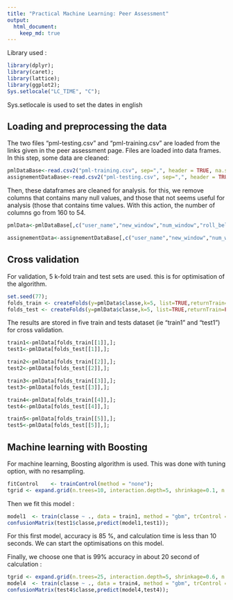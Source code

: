 ```yaml
---
title: "Practical Machine Learning: Peer Assessment"
output: 
  html_document:
    keep_md: true
---
```

Library used :

```r
library(dplyr);
library(caret);
library(lattice);
library(ggplot2);
Sys.setlocale("LC_TIME", "C");

```
Sys.setlocale is used to set the dates in english

## Loading and preprocessing the data

The two files "pml-testing.csv" and "pml-training.csv" are loaded from the links given in the peer assessment page.
Files are loaded into data frames. 
In this step, some data are cleaned:

```r
pmlDataBase<-read.csv2("pml-training.csv", sep=",", header = TRUE, na.strings = c("NA","#DIV/0!",""), dec = ".");
assignementDataBase<-read.csv2("pml-testing.csv", sep=",", header = TRUE, na.strings = c("NA","#DIV/0!",""), dec = ".");

```

Then, these dataframes are cleaned for analysis. for this, we remove columns that contains many null values, and those that not seems useful for analysis (those that contains time values. With this action, the number of columns go from 160 to 54.

```r
pmlData<-pmlDataBase[,c("user_name","new_window","num_window","roll_belt","pitch_belt","yaw_belt","total_accel_belt","gyros_belt_x","gyros_belt_y","gyros_belt_z","accel_belt_x","accel_belt_y","accel_belt_z","magnet_belt_x","magnet_belt_y","magnet_belt_z","roll_arm","pitch_arm","yaw_arm","total_accel_arm","gyros_arm_x","gyros_arm_y","gyros_arm_z","accel_arm_x","accel_arm_y","accel_arm_z","magnet_arm_x","magnet_arm_y","magnet_arm_z","roll_dumbbell","pitch_dumbbell","yaw_dumbbell","gyros_dumbbell_x","gyros_dumbbell_y","gyros_dumbbell_z","accel_dumbbell_x","accel_dumbbell_y","accel_dumbbell_z","magnet_dumbbell_x","magnet_dumbbell_y","magnet_dumbbell_z","roll_forearm","pitch_forearm","yaw_forearm","gyros_forearm_x","gyros_forearm_y","gyros_forearm_z","accel_forearm_x","accel_forearm_y","accel_forearm_z","magnet_forearm_x","magnet_forearm_y","magnet_forearm_z","classe")];

assignementData<-assignementDataBase[,c("user_name","new_window","num_window","roll_belt","pitch_belt","yaw_belt","total_accel_belt","gyros_belt_x","gyros_belt_y","gyros_belt_z","accel_belt_x","accel_belt_y","accel_belt_z","magnet_belt_x","magnet_belt_y","magnet_belt_z","roll_arm","pitch_arm","yaw_arm","total_accel_arm","gyros_arm_x","gyros_arm_y","gyros_arm_z","accel_arm_x","accel_arm_y","accel_arm_z","magnet_arm_x","magnet_arm_y","magnet_arm_z","roll_dumbbell","pitch_dumbbell","yaw_dumbbell","gyros_dumbbell_x","gyros_dumbbell_y","gyros_dumbbell_z","accel_dumbbell_x","accel_dumbbell_y","accel_dumbbell_z","magnet_dumbbell_x","magnet_dumbbell_y","magnet_dumbbell_z","roll_forearm","pitch_forearm","yaw_forearm","gyros_forearm_x","gyros_forearm_y","gyros_forearm_z","accel_forearm_x","accel_forearm_y","accel_forearm_z","magnet_forearm_x","magnet_forearm_y","magnet_forearm_z", "problem_id")];

```

## Cross validation

For validation, 5 k-fold train and test sets are used. this is for optimisation of the algorithm. 

```r
set.seed(77);
folds_train <- createFolds(y=pmlData$classe,k=5, list=TRUE,returnTrain=TRUE);
folds_test <- createFolds(y=pmlData$classe,k=5, list=TRUE,returnTrain=FALSE);
```

The results are stored in five train and tests dataset (ie "train1" and "test1") for cross validation.

```r
train1<-pmlData[folds_train[[1]],];
test1<-pmlData[folds_test[[1]],];

train2<-pmlData[folds_train[[2]],];
test2<-pmlData[folds_test[[2]],];

train3<-pmlData[folds_train[[3]],];
test3<-pmlData[folds_test[[3]],];

train4<-pmlData[folds_train[[4]],];
test4<-pmlData[folds_test[[4]],];

train5<-pmlData[folds_train[[5]],];
test5<-pmlData[folds_test[[5]],];
```

## Machine learning with Boosting

For machine learning, Boosting algorithm is used. This was done with tuning option, with no resampling.

```r
fitControl    <- trainControl(method = "none");
tgrid <- expand.grid(n.trees=10, interaction.depth=5, shrinkage=0.1, n.minobsinnode=5);
```

Then we fit this model :

```r
model1  <- train(classe ~ ., data = train1, method = "gbm", trControl = fitControl, tuneGrid = tgrid);
confusionMatrix(test1$classe,predict(model1,test1));
```

For this first model, accuracy is 85 %, and calculation time is less than 10 seconds.
We can start the optimisations on this model.

Finally, we choose one that is 99% accuracy in about 20 second of calculation :

```r
tgrid <- expand.grid(n.trees=25, interaction.depth=5, shrinkage=0.6, n.minobsinnode=5);
model4  <- train(classe ~ ., data = train4, method = "gbm", trControl = fitControl, tuneGrid = tgrid);
confusionMatrix(test4$classe,predict(model4,test4));
```


